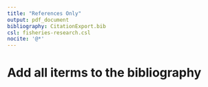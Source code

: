 ```yaml
---
title: "References Only"
output: pdf_document
bibliography: CitationExport.bib
csl: fisheries-research.csl
nocite: '@*'
---
```


# Add all iterms to the bibliography